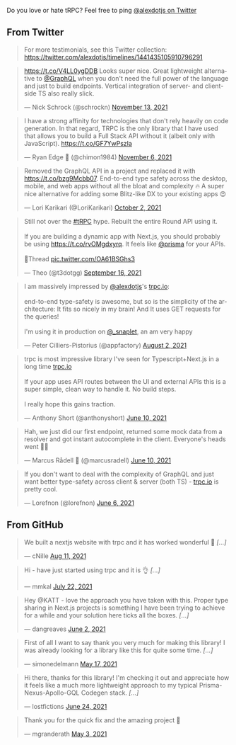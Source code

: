 Do you love or hate tRPC? Feel free to ping [@alexdotjs on Twitter](https://twitter.com/alexdotjs)

## From Twitter

> For more testimonials, see this Twitter collection: https://twitter.com/alexdotjs/timelines/1441435105910796291

<blockquote className="twitter-tweet" data-cards="hidden"><p lang="en" dir="ltr"><a href="https://t.co/V4LL0ygDDB">https://t.co/V4LL0ygDDB</a> Looks super nice. Great lightweight alternative to <a href="https://twitter.com/GraphQL?ref_src=twsrc%5Etfw">@GraphQL</a> when you don&#39;t need the full power of the language and just to build endpoints. Vertical integration of server- and client-side TS also really slick.</p>&mdash; Nick Schrock (@schrockn) <a href="https://twitter.com/schrockn/status/1459572282116902915?ref_src=twsrc%5Etfw">November 13, 2021</a></blockquote> <script async src="https://platform.twitter.com/widgets.js" charset="utf-8"></script>

<blockquote className="twitter-tweet" data-cards="hidden"><p lang="en" dir="ltr">I have a strong affinity for technologies that don&#39;t rely heavily on code generation. In that regard, TRPC is the only library that I have used that allows you to build a Full Stack API without it (albeit only with JavaScript). <a href="https://t.co/GF7YwPszla">https://t.co/GF7YwPszla</a></p>&mdash; Ryan Edge 💙 (@chimon1984) <a href="https://twitter.com/chimon1984/status/1457100617818779656?ref_src=twsrc%5Etfw">November 6, 2021</a></blockquote> <script async src="https://platform.twitter.com/widgets.js" charset="utf-8"></script>

<blockquote className="twitter-tweet" data-cards="hidden"><p lang="en" dir="ltr">Removed the GraphQL API in a project and replaced it with <a href="https://t.co/bzg9Mcbb07">https://t.co/bzg9Mcbb07</a>. End-to-end type safety across the desktop, mobile, and web apps without all the bloat and complexity 🔥 A super nice alternative for adding some Blitz-like DX to your existing apps 😍</p>&mdash; Lori Karikari (@LoriKarikari) <a href="https://twitter.com/LoriKarikari/status/1444402124901781506?ref_src=twsrc%5Etfw">October 2, 2021</a></blockquote> <script async src="https://platform.twitter.com/widgets.js" charset="utf-8"></script>

<blockquote className="twitter-tweet" data-cards="hidden"><p lang="en" dir="ltr">Still not over the <a href="https://twitter.com/hashtag/tRPC?src=hash&amp;ref_src=twsrc%5Etfw">#tRPC</a> hype. Rebuilt the entire Round API using it.<br/><br/>If you are building a dynamic app with Next.js, you should probably be using <a href="https://t.co/rvOMgdxyrq">https://t.co/rvOMgdxyrq</a>. It feels like <a href="https://twitter.com/prisma?ref_src=twsrc%5Etfw">@prisma</a> for your APIs.<br/><br/>🧵Thread <a href="https://t.co/OA61BSGhs3">pic.twitter.com/OA61BSGhs3</a></p>&mdash; Theo (@t3dotgg) <a href="https://twitter.com/t3dotgg/status/1438434802839945220?ref_src=twsrc%5Etfw">September 16, 2021</a></blockquote> <script async src="https://platform.twitter.com/widgets.js" charset="utf-8"></script>

<blockquote className="twitter-tweet" data-cards="hidden"><p lang="en" dir="ltr">I am massively impressed by <a href="https://twitter.com/alexdotjs?ref_src=twsrc%5Etfw">@alexdotjs</a>&#39;s <a href="https://t.co/5UmA71uyVg">trpc.io</a>: <br/><br/>end-to-end type-safety is awesome, but so is the simplicity of the architecture: It fits so nicely in my brain! And It uses GET requests for the queries!<br/><br/>I&#39;m using it in production on <a href="https://twitter.com/_snaplet?ref_src=twsrc%5Etfw">@_snaplet</a>, an am very happy</p>&mdash; Peter Cilliers-Pistorius (@appfactory) <a href="https://twitter.com/appfactory/status/1422111411422040068?ref_src=twsrc%5Etfw">August 2, 2021</a></blockquote>


<blockquote className="twitter-tweet" data-cards="hidden"><p lang="en" dir="ltr">trpc is most impressive library I&#39;ve seen for Typescript+Next.js in a long time <a href="https://t.co/PthQWbOO0U">trpc.io</a> <br/><br/>If your app uses API routes between the UI and external APIs this is a super simple, clean way to handle it. No build steps. <br/><br/>I really hope this gains traction.</p>&mdash; Anthony Short (@anthonyshort) <a href="https://twitter.com/anthonyshort/status/1403008330641989637?ref_src=twsrc%5Etfw">June 10, 2021</a></blockquote>

<blockquote className="twitter-tweet" data-cards="hidden"><p lang="en" dir="ltr">Hah, we just did our first endpoint, returned some mock data from a resolver and got instant autocomplete in the client. Everyone&#39;s heads went 🤯🥳</p>&mdash; Marcus Rådell 🦀 (@marcusradell) <a href="https://twitter.com/marcusradell/status/1402991694446952458?ref_src=twsrc%5Etfw">June 10, 2021</a></blockquote> 


<blockquote className="twitter-tweet" data-cards="hidden"><p lang="en" dir="ltr">If you don&#39;t want to deal with the complexity of GraphQL and just want better type-safety across client &amp; server (both TS) - <a href="https://t.co/B93e4B0gmj">trpc.io</a> is pretty cool.</p>&mdash; Lorefnon (@lorefnon) <a href="https://twitter.com/lorefnon/status/1401427170660995077?ref_src=twsrc%5Etfw">June 6, 2021</a></blockquote>


## From GitHub

<blockquote className="github-comment"><p lang="en" dir="ltr">We built a nextjs website with trpc and it has worked wonderful 🙌  <em>[...]</em></p>&mdash; cNille <a href="https://github.com/trpc/trpc/issues/775#issue-966343527">Aug 11, 2021</a></blockquote>


<blockquote className="github-comment"><p lang="en" dir="ltr">Hi - have just started using trpc and it is 👌 <em>[...]</em></p>&mdash; mmkal <a href="https://github.com/trpc/trpc/issues/703#issue-950972268">July 22, 2021</a></blockquote>


<blockquote className="github-comment"><p lang="en" dir="ltr">Hey @KATT - love the approach you have taken with this. Proper type sharing in Next.js projects is something I have been trying to achieve for a while and your solution here ticks all the boxes. <em>[...]</em></p>&mdash; 
dangreaves <a href="https://github.com/trpc/trpc/discussions/455#discussion-3392848">June 2, 2021</a></blockquote>


<blockquote className="github-comment"><p lang="en" dir="ltr">First of all I want to say thank you very much for making this library! I was already looking for a library like this for quite some time. <em>[...]</em></p>&mdash; simonedelmann <a href="https://github.com/trpc/trpc/issues/378#issue-893740950">May 17, 2021</a></blockquote>


<blockquote className="github-comment"><p lang="en" dir="ltr">Hi there, thanks for this library! I'm checking it out and appreciate how it feels like a much more lightweight approach to my typical Prisma-Nexus-Apollo-GQL Codegen stack. <em>[...]</em></p>&mdash; lostfictions <a href="https://github.com/trpc/trpc/pull/712#issue-696293837">June 24, 2021</a></blockquote>



<blockquote className="github-comment"><p lang="en" dir="ltr">Thank you for the quick fix and the amazing project 💯</p>&mdash; mgranderath <a href="https://github.com/trpc/trpc/issues/331#issuecomment-831263018">May 3, 2021</a></blockquote>



